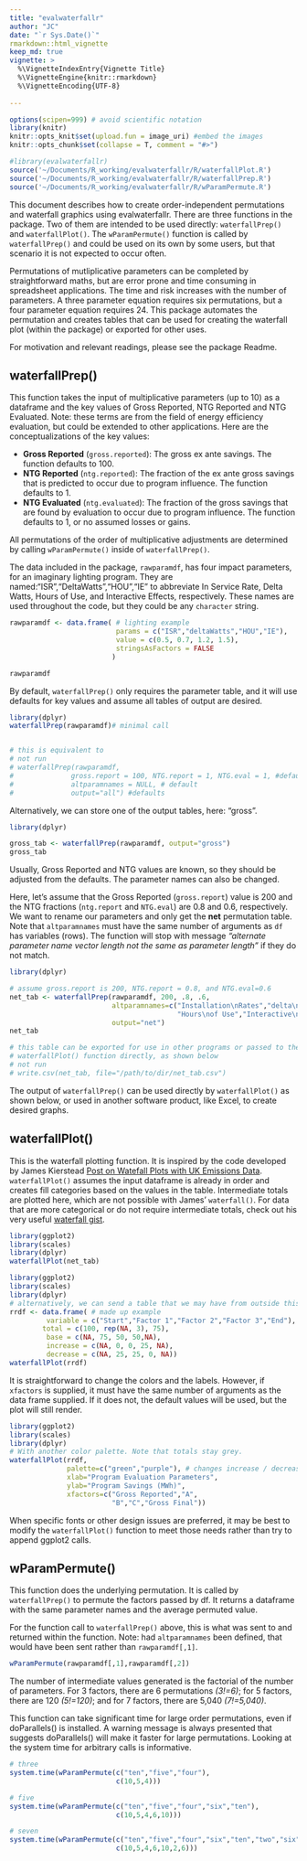```yaml
---
title: "evalwaterfallr"
author: "JC"
date: "`r Sys.Date()`"
rmarkdown::html_vignette
keep_md: true
vignette: >
  %\VignetteIndexEntry{Vignette Title}
  %\VignetteEngine{knitr::rmarkdown}
  %\VignetteEncoding{UTF-8}
  
---
```


```r
options(scipen=999) # avoid scientific notation
library(knitr)
knitr::opts_knit$set(upload.fun = image_uri) #embed the images
knitr::opts_chunk$set(collapse = T, comment = "#>")

#library(evalwaterfallr)
source('~/Documents/R_working/evalwaterfallr/R/waterfallPlot.R')
source('~/Documents/R_working/evalwaterfallr/R/waterfallPrep.R')
source('~/Documents/R_working/evalwaterfallr/R/wParamPermute.R')
```

This document describes how to create order-independent permutations and waterfall graphics using evalwaterfallr. There are three functions in the package. Two of them are intended to be used directly: `waterfallPrep()` and `waterfallPlot()`. The `wParamPermute()` function is called by `waterfallPrep()` and could be used on its own by some users, but that scenario it is not expected to occur often.

Permutations of mutliplicative parameters can be completed by straightforward maths, but are error prone and time consuming in spreadsheet applications. The time and risk increases with the number of parameters. A three parameter equation requires six permutations, but a four parameter equation requires 24. This package automates the permutation and creates tables that can be used for creating the waterfall plot (within the package) or exported for other uses.

For motivation and relevant readings, please see the package Readme.

## waterfallPrep()
This function takes the input of multiplicative parameters (up to 10) as a dataframe and the key values of Gross Reported, NTG Reported and NTG Evaluated. Note: these terms are from the field of energy efficiency evaluation, but could be extended to other applications. Here are the conceptualizations of the key values:

- **Gross Reported** (`gross.reported`): The gross ex ante savings.  The function defaults to 100.
- **NTG Reported** (`ntg.reported`): The fraction of the ex ante gross savings that is predicted to occur due to program influence. The function defaults to 1.
- **NTG Evaluated** (`ntg.evaluated`): The fraction of the gross savings that are found by evaluation to occur due to program influence.  The function defaults to 1, or no assumed losses or gains.

All permutations of the order of multiplicative adjustments are determined by calling `wParamPermute()` inside of `waterfallPrep()`. 

The data included in the package, `rawparamdf`, has four impact parameters, for an imaginary lighting program. They are named:"ISR","DeltaWatts","HOU","IE" to abbreviate In Service Rate, Delta Watts, Hours of Use, and Interactive Effects, respectively.  These names are used throughout the code, but they could be any `character` string.

```r
rawparamdf <- data.frame( # lighting example
                          params = c("ISR","deltaWatts","HOU","IE"),
                          value = c(0.5, 0.7, 1.2, 1.5),
                          stringsAsFactors = FALSE
                         )

rawparamdf
```
By default, `waterfallPrep()` only requires the parameter table, and it will use defaults for key values and assume all tables of output are desired.

```r
library(dplyr)
waterfallPrep(rawparamdf)# minimal call


# this is equivalent to
# not run
# waterfallPrep(rawparamdf, 
#              gross.report = 100, NTG.report = 1, NTG.eval = 1, #defaults
#              altparamnames = NULL, # default
#              output="all") #defaults
```

Alternatively, we can store one of the output tables, here: "gross".
```r
library(dplyr)

gross_tab <- waterfallPrep(rawparamdf, output="gross") 
gross_tab
```

Usually, Gross Reported and NTG values are known, so they should be adjusted from the defaults. The parameter names can also be changed.

Here, let's assume that the Gross Reported (`gross.report`) value is 200 and the NTG fractions (`ntg.report` and `NTG.eval`) are 0.8 and 0.6, respectively. We want to rename our parameters and only get the **net** permutation table. Note that `altparamnames` must have the same number of arguments as `df` has variables (rows). The function will stop with message *"alternate parameter name vector length not the same as parameter length"* if they do not match. 

```r
library(dplyr)

# assume gross.report is 200, NTG.report = 0.8, and NTG.eval=0.6
net_tab <- waterfallPrep(rawparamdf, 200, .8, .6, 
                         altparamnames=c("Installation\nRates","delta\nWatts",
                                         "Hours\nof Use","Interactive\nEffects"), 
                         output="net") 
net_tab

# this table can be exported for use in other programs or passed to the 
# waterfallPlot() function directly, as shown below
# not run
# write.csv(net_tab, file="/path/to/dir/net_tab.csv")
```

The output of `waterfallPrep()` can be used directly by `waterfallPlot()` as shown below, or used in another software product, like Excel, to create desired graphs.
 
## waterfallPlot()
This is the waterfall plotting function. It is inspired by the code developed by James Kierstead [Post on Watefall Plots with UK Emissions Data](http://www.jameskeirstead.ca/blog/waterfall-plots-in-r/). `waterfallPlot()` assumes the input dataframe is already in order and creates fill categories based on the values in the table. Intermediate totals are plotted here, which are not possible with James' `waterfall()`. For data that are more categorical or do not require intermediate totals, check out his very useful [waterfall gist](https://gist.github.com/jkeirstead/df85c839bd8f0026ee05#file-waterfall-r).

```r
library(ggplot2)
library(scales)
library(dplyr)
waterfallPlot(net_tab)
```

```r
library(ggplot2)
library(scales)
library(dplyr)
# alternatively, we can send a table that we may have from outside this package
rrdf <- data.frame( # made up example
         variable = c("Start","Factor 1","Factor 2","Factor 3","End"),
        total = c(100, rep(NA, 3), 75),
         base = c(NA, 75, 50, 50,NA),
         increase = c(NA, 0, 0, 25, NA),
         decrease = c(NA, 25, 25, 0, NA))
waterfallPlot(rrdf)
```

It is straightforward to change the colors and the labels. However, if `xfactors` is supplied, it must have the same number of arguments as the data frame supplied. If it does not, the default values will be used, but the plot will still render.
```r
library(ggplot2)
library(scales)
library(dplyr)
# With another color palette. Note that totals stay grey.
waterfallPlot(rrdf, 
              palette=c("green","purple"), # changes increase / decrease color
              xlab="Program Evaluation Parameters",
              ylab="Program Savings (MWh)",
              xfactors=c("Gross Reported","A",
                         "B","C","Gross Final"))
```

When specific fonts or other design issues are preferred, it may be best to modify the `waterfallPlot()` function to meet those needs rather than try to append ggplot2 calls.

## wParamPermute()
This function does the underlying permutation. It is called by `waterfallPrep()` to permute the factors passed by df. It returns a dataframe with the same parameter names and the average permuted value. 

For the function call to `waterfallPrep()` above, this is what was sent to and returned within the function. Note: had `altparamnames` been defined, that would have been sent rather than `rawparamdf[,1]`.
```r
wParamPermute(rawparamdf[,1],rawparamdf[,2])
```



The number of intermediate values generated is the factorial of the number of parameters. For 3 factors, there are 6 permutations _(3!=6)_; for 5 factors, there are 120 _(5!=120)_; and for 7 factors, there are 5,040 _(7!=5,040)_. 

This function can take significant time for large order permutations, even if doParallels() is installed. A warning message is always presented that suggests doParallels() will make it faster for large permutations. Looking at the system time for arbitrary calls is informative. 

```r
# three
system.time(wParamPermute(c("ten","five","four"),
                          c(10,5,4)))
```
```r
# five
system.time(wParamPermute(c("ten","five","four","six","ten"),
                          c(10,5,4,6,10)))
```
```r
# seven
system.time(wParamPermute(c("ten","five","four","six","ten","two","six"),
                          c(10,5,4,6,10,2,6)))
```



